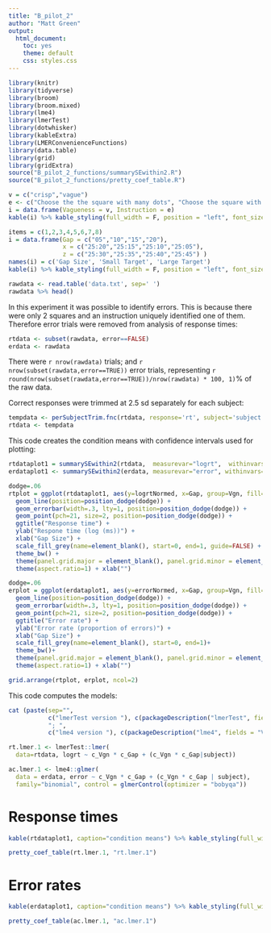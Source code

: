 ```yaml
---
title: "B_pilot_2"
author: "Matt Green"
output:
  html_document:
    toc: yes
    theme: default
    css: styles.css
---
```


```r
library(knitr)
library(tidyverse)
library(broom)
library(broom.mixed)
library(lme4)
library(lmerTest)
library(dotwhisker)
library(kableExtra)
library(LMERConvenienceFunctions)
library(data.table)
library(grid)
library(gridExtra)
source("B_pilot_2_functions/summarySEwithin2.R")
source("B_pilot_2_functions/pretty_coef_table.R")
```

```r
v = c("crisp","vague")
e <- c("Choose the the square with many dots", "Choose the square with 20 dots")
i = data.frame(Vagueness = v, Instruction = e)
kable(i) %>% kable_styling(full_width = F, position = "left", font_size = 11) 
```

```r
items = c(1,2,3,4,5,6,7,8)
i = data.frame(Gap = c("05","10","15","20"),
               x = c("25:20","25:15","25:10","25:05"),
               z = c("25:30","25:35","25:40","25:45") )
names(i) = c('Gap Size', 'Small Target', 'Large Target')
kable(i) %>% kable_styling(full_width = F, position = "left", font_size = 11) 
```

```r
rawdata <- read.table('data.txt', sep=' ')
rawdata %>% head() 
```

In this experiment it was possible to identify errors.
This is because there were only 2 squares and an instruction uniquely identified one of them.
Therefore error trials were removed from analysis of response times: 

```r
rtdata <- subset(rawdata, error==FALSE)
erdata <- rawdata
```

There were `r nrow(rawdata)` trials; and `r  nrow(subset(rawdata,error==TRUE))` error trials, representing 
`r round(nrow(subset(rawdata,error==TRUE))/nrow(rawdata) * 100, 1)`% of the raw data.

Correct responses were trimmed at 2.5 sd separately for each subject:

```r
tempdata <- perSubjectTrim.fnc(rtdata, response='rt', subject='subject', trim = 2.5)$data
rtdata <- tempdata
```

This code creates the condition means with confidence intervals used for plotting:

```r
rtdataplot1 = summarySEwithin2(rtdata,  measurevar="logrt",  withinvars=c("Vgn","Gap"), idvar="subject")
erdataplot1 <- summarySEwithin2(erdata, measurevar="error", withinvars=c("Vgn","Gap"), idvar="subject")
```

```r
dodge=.06
rtplot = ggplot(rtdataplot1, aes(y=logrtNormed, x=Gap, group=Vgn, fill=Vgn, shape=Vgn, ymin=logrtNormed-ci, ymax=logrtNormed+ci)) + 
  geom_line(position=position_dodge(dodge)) + 
  geom_errorbar(width=.3, lty=1, position=position_dodge(dodge)) + 
  geom_point(pch=21, size=2, position=position_dodge(dodge)) +
  ggtitle("Response time") + 
  ylab("Respone time (log (ms))") + 
  xlab("Gap Size") +
  scale_fill_grey(name=element_blank(), start=0, end=1, guide=FALSE) +
  theme_bw() +
  theme(panel.grid.major = element_blank(), panel.grid.minor = element_blank(), legend.key = element_blank() ) +
  theme(aspect.ratio=1) + xlab("")
```

```r
dodge=.06
erplot = ggplot(erdataplot1, aes(y=errorNormed, x=Gap, group=Vgn, fill=Vgn, shape=Vgn, ymin=errorNormed-ci, ymax=errorNormed+ci)) + 
  geom_line(position=position_dodge(dodge)) + 
  geom_errorbar(width=.3, lty=1, position=position_dodge(dodge)) + 
  geom_point(pch=21, size=2, position=position_dodge(dodge)) +
  ggtitle("Error rate") + 
  ylab("Error rate (proportion of errors)") + 
  xlab("Gap Size") +
  scale_fill_grey(name=element_blank(), start=0, end=1)+
  theme_bw()+
  theme(panel.grid.major = element_blank(), panel.grid.minor = element_blank(), legend.key = element_blank() )+
  theme(aspect.ratio=1) + xlab("")
```

```r
grid.arrange(rtplot, erplot, ncol=2)
```

This code computes the models:

```r
cat (paste(sep="", 
           c("lmerTest version "), c(packageDescription("lmerTest", fields = "Version")),
           "; ", 
           c("lme4 version "), c(packageDescription("lme4", fields = "Version"))) ) 
```

```r
rt.lmer.1 <- lmerTest::lmer(
  data=rtdata, logrt ~ c_Vgn * c_Gap + (c_Vgn * c_Gap|subject))

ac.lmer.1 <- lme4::glmer(
  data = erdata, error ~ c_Vgn * c_Gap + (c_Vgn * c_Gap | subject), 
  family="binomial", control = glmerControl(optimizer = "bobyqa"))
```

# Response times

```r
kable(rtdataplot1, caption="condition means") %>% kable_styling(full_width = F, position = "left", font_size = 11) 
```

```r
pretty_coef_table(rt.lmer.1, "rt.lmer.1")
```

# Error rates

```r
kable(erdataplot1, caption="condition means") %>% kable_styling(full_width = F, position = "left", font_size = 11) 
```

```r
pretty_coef_table(ac.lmer.1, "ac.lmer.1")
```

<!-- ```{r} -->
<!-- rt.lmer.2 <- lmerTest::lmer( -->
<!--   data=rtdata, logrt ~ c_Vgn * c_Gap + c_Ord + c_Qty + (c_Vgn * c_Gap + c_Ord + c_Qty | subject)) -->
<!-- ``` -->

<!-- ```{r} -->
<!-- ac.lmer.2 <- lme4::glmer( -->
<!--   data = erdata, error ~ c_Vgn * c_Gap + c_Ord + c_Qty + (c_Vgn * c_Gap + c_Ord + c_Qty | subject),  -->
<!--   family="binomial", control = glmerControl(optimizer = "bobyqa")) -->
<!-- ``` -->


<!-- ```{r tableRTmodelMaximal, results='asis', echo=FALSE, cache=TRUE} -->
<!-- x = as.data.frame(format(summary(rt.lmer.2)$coef, scientific=FALSE), stringsAsFactors = FALSE) -->

<!-- for (i in 1:(ncol(x)-1)) { -->
<!--   for (j in 1:nrow(x)) { -->
<!--     x[j,i] <-  substr(x[j,i], start=1, stop=7) -->
<!--   } -->
<!-- } -->

<!-- for (i in 1:(ncol(x)-1)) { -->
<!--   x[,i] <- as.numeric(x[,i]) -->
<!-- } -->

<!-- for (i in ncol(x)) { -->
<!--   for (j in 1:nrow(x)) { -->
<!--     x[j,i] <-  substr(x[j,i], start=1, stop=7) -->
<!--   } -->
<!-- } -->
<!-- print( -->
<!--   xtable( -->
<!--     align='lrrrrr',  -->
<!--     digits=c(0,  2,2,2,2,3), -->
<!--     x, -->
<!--     caption="Maximal response time model"),  -->
<!--     caption.placement="top",  -->
<!--   type='html') -->
<!-- ``` -->


<!-- ```{r tableErrorModelMaximal, results='asis', cache=TRUE, echo=FALSE} -->
<!-- print( -->
<!--   xtable( -->
<!--     digits=3, summary( -->
<!--       ac.lmer.2)$coefficients, -->
<!--              caption="Maximal error rates model"), -->
<!--              caption.placement="top", type='html') -->
<!-- ``` -->

